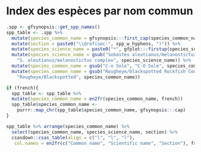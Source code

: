 \clearpage

# Index des espèces par nom commun {#sec:common-name-index}

```r
.spp <- gfsynopsis::get_spp_names()
spp_table <- .spp %>%
  mutate(species_common_name = gfsynopsis:::first_cap(species_common_name)) %>%
  mutate(section = paste0("\\@ref(sec:", spp_w_hyphens, ")")) %>%
  mutate(species_science_name = paste0("*", gfplot:::firstup(species_science_name), "*")) %>%
  mutate(species_science_name = gsub("Sebastes aleutianus/melanostictus complex",
    "S. aleutianus/melanostictus complex", species_science_name)) %>% 
  mutate(species_common_name = gsub("C-o Sole", "C-O Sole", species_common_name)) %>%
  mutate(species_common_name = gsub("Rougheye/blackspotted Rockfish Complex", 
    "Rougheye/Blackspotted", species_common_name))

if (french){
  spp_table <- spp_table %>%
  mutate(species_common_name = en2fr(species_common_name, french))
  spp_table$species_common_name <- 
    purrr::map_chr(spp_table$species_common_name, gfsynopsis:::cap) 
}

spp_table %>% arrange(species_common_name) %>%
  select(species_common_name, species_science_name, section) %>%
  csasdown::csas_table(align = c("l", "l", "l"),
   col.names = en2fr(c("Common name", "Scientific name", "Section"), french))
```

\clearpage
